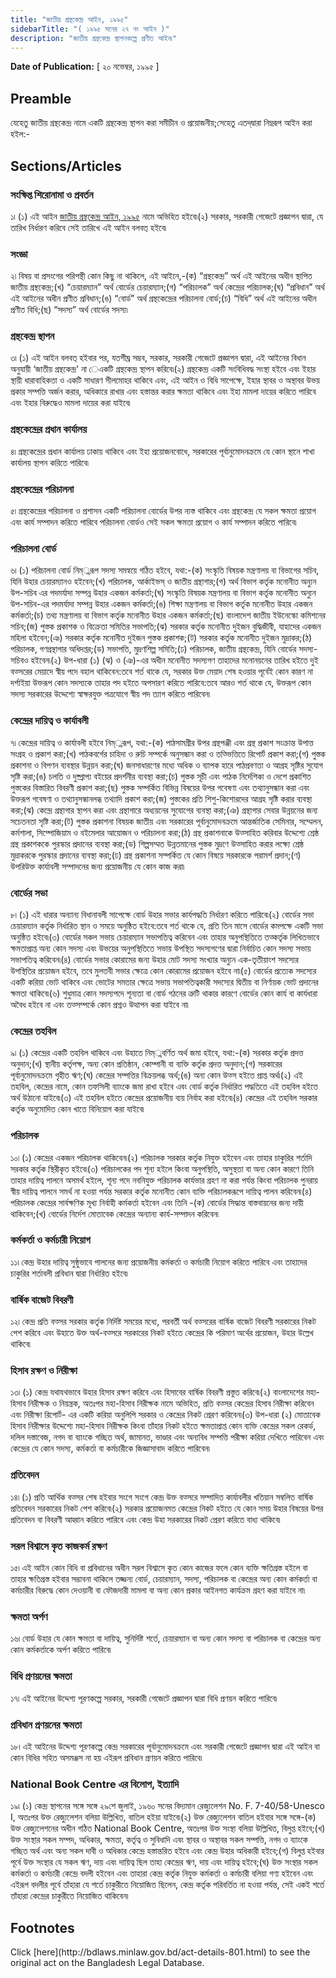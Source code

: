 ```yaml
---
title: "জাতীয় গ্রন্থকেন্দ্র আইন, ১৯৯৫"
sidebarTitle: "( ১৯৯৫ সনের ২৭ নং আইন )"
description: "জাতীয় গ্রন্থকেন্দ্র স্থাপনকল্পে প্রণীত আইন৷"
---
```


**Date of Publication:** [ ২০ নভেম্বর, ১৯৯৫ ]

## Preamble

যেহেতু জাতীয় গ্রন্থকেন্দ্র নামে একটি গ্রন্থকেন্দ্র স্থাপন করা সমীচীন ও প্রয়োজনীয়;সেহেতু এতদ্‌দ্বারা নিম্নরূপ আইন করা হইল:-

## Sections/Articles

### সংক্ষিপ্ত শিরোনামা ও প্রবর্তন

১৷ (১) এই আইন [জাতীয় গ্রন্থকেন্দ্র আইন, ১৯৯৫](/laws/act-801 "জাতীয় গ্রন্থকেন্দ্র আইন, ১৯৯৫") নামে অভিহিত হইবে৷(২) সরকার, সরকারী গেজেটে প্রজ্ঞাপন দ্বারা, যে তারিখ নির্ধারণ করিবে সেই তারিখে এই আইন বলবত্ হইবে৷

### সংজ্ঞা

২৷ বিষয় বা প্রসংগের পরিপন্থী কোন কিছু না থাকিলে, এই আইনে,-(ক) “গ্রন্থকেন্দ্র” অর্থ এই আইনের অধীন স্থাপিত জাতীয় গ্রন্থকেন্দ্র;(খ) “চেয়ারম্যান” অর্থ বোর্ডের চেয়ারম্যান;(গ) “পরিচালক” অর্থ কেন্দ্রের পরিচালক;(ঘ) “প্রবিধান” অর্থ এই আইনের অধীন প্রণীত প্রবিধান;(ঙ) “বোর্ড” অর্থ গ্রন্থকেন্দ্রের পরিচালনা বোর্ড;(চ) “বিধি” অর্থ এই আইনের অধীন প্রণীত বিধি;(ছ) “সদস্য” অর্থ বোর্ডের সদস্য৷

### গ্রন্থকেন্দ্র স্থাপন

৩৷ (১) এই আইন বলবত্ হইবার পর, যতশীঘ্র সম্ভব, সরকার, সরকারী গেজেটে প্রজ্ঞাপন দ্বারা, এই আইনের বিধান অনুযায়ী ‘জাতীয় গ্রন্থকেন্দ্র' না েএকটি গ্রন্থকেন্দ্র স্থাপন করিবে৷(২) গ্রন্থকেন্দ্র একটি সংবিধিবদ্ধ সংস্থা হইবে এবং ইহার স্থায়ী ধারাবাহিকতা ও একটি সাধারণ সীলমোহর থাকিবে এবং, এই আইন ও বিধি সাপেক্ষে, ইহার স্থাবর ও অস্থাবর উভয় প্রকার সম্পত্তি অর্জন করার, অধিকারে রাখার এবং হস্তান্তর করার ক্ষমতা থাকিবে এবং ইহা মামলা দায়ের করিতে পারিবে এবং ইহার বিরুদ্ধেও মামলা দায়ের করা যাইবে৷

### গ্রন্থকেন্দ্রের প্রধান কার্যালয়

৪৷ গ্রন্থকেন্দ্রের প্রধান কার্যালয় ঢাকায় থাকিবে এবং ইহা প্রয়োজনবোধে, সরকারের পূর্বানুমোদনক্রমে যে কোন স্থানে শাখা কার্যালয় স্থাপন করিতে পারিবে৷

### গ্রন্থকেন্দ্রের পরিচালনা

৫৷ গ্রন্থকেন্দ্রের পরিচালনা ও প্রশাসন একটি পরিচালনা বোর্ডের উপর ন্যস্ত থাকিবে এবং গ্রন্থকেন্দ্র যে সকল ক্ষমতা প্রয়োগ এবং কার্য সম্পাদন করিতে পারিবে পরিচালনা বোর্ডও সেই সকল ক্ষমতা প্রয়োগ ও কার্য সম্পাদন করিতে পারিবে৷

### পরিচালনা বোর্ড

৬৷ (১) পরিচালনা বোর্ড নিম্্নরূপ সদস্য সমন্বয়ে গঠিত হইবে, যথা:-(ক) সংস্কৃতি বিষয়ক মন্ত্রণালয় বা বিভাগের সচিব, যিনি উহার চেয়ারম্যানও হইবেন;(খ) পরিচালক, আর্কাইভস্‌ ও জাতীয় গ্রন্থাগার;(গ) অর্থ বিভাগ কর্তৃক মনোনীত অন্যুন উপ-সচিব এর পদমর্যাদা সম্পন্ন উহার একজন কর্মকর্তা;(ঘ) সংস্কৃতি বিষয়ক মন্ত্রণালয় বা বিভাগ কর্তৃক মনোনীত অন্যুন উপ-সচিব-এর পদমর্যাদা সম্পন্ন উহার একজন কর্মকর্তা;(ঙ) শিক্ষা মন্ত্রণালয় বা বিভাগ কর্তৃক মনোনীত উহার একজন কর্মকর্তা;(চ) তথ্য মন্ত্রণালয় বা বিভাগ কর্তৃক মনোনীত উহার একজন কর্মকর্তা;(ছ) বাংলাদেশ জাতীয় ইউনেস্কো কমিশনের সচিব;(জ) পুস্তক প্রকাশক ও বিক্রেতা সমিতির সভাপতি;(ঝ) সরকার কর্তৃক মনোনীত দুইজন বুদ্ধিজীবী, যাহাদের একজন মহিলা হইবেন;(ঞ) সরকার কর্তৃক মনোনীত দুইজন পুস্তক প্রকাশক;(ট) সরকার কর্তৃক মনোনীত দুইজন মুদ্রাকর;(ঠ) পরিচালক, গণগ্রন্থাগার অধিদপ্তর;(ড) সভাপতি, মুদ্রণশিল্প সমিতি;(ঢ) পরিচালক, জাতীয় গ্রন্থকেন্দ্র, যিনি বোর্ডের সদস্য-সচিবও হইবেন৷(২) উপ-ধারা (১) (ঝ) ও (ঞ)-এর অধীন মনোনীত সদস্যগণ তাহাদের মনোনয়নের তারিখ হইতে দুই বত্সরের মেয়াদে স্বীয় পদে বহাল থাকিবেন:তবে শর্ত থাকে যে, সরকার উক্ত মেয়াদ শেষ হওয়ার পূর্বেই কোন কারণ না দর্শাইয়া উক্তরূপ কোন সদস্যকে তাহার পদ হইতে অপসারণ করিতে পারিবে:তবে আরও শর্ত থাকে যে, উক্তরূপ কোন সদস্য সরকারের উদ্দেশ্যে স্বাক্ষরযুক্ত পত্রযোগে স্বীয় পদ ত্যাগ করিতে পারিবেন৷

### কেন্দ্রের দায়িত্ব ও কার্যাবলী

৭৷ কেন্দ্রের দায়িত্ব ও কার্যাবলী হইবে নিম্্নরূপ, যথা:-(ক) পাঠসামগ্রীর উপর গ্রন্থপঞ্জী এবং গ্রন্থ প্রকাশ সংক্রান্ত উপাত্ত সংগ্রহ ও প্রকাশ করা;(খ) পাঠকবর্গের চাহিদা ও রুচি সম্পর্কে অনুসন্ধান করা ও তত্ভিত্তিতে রিপোর্ট প্রকাশ করা;(গ) পুস্তক প্রকাশনা ও বিপণন ব্যবস্থার উন্নয়ন করা;(ঘ) জনসাধারণের মধ্যে অধিক ও ব্যাপক হারে পাঠপ্রবণতা ও আগ্রহ সৃষ্টির সুযোগ সৃষ্টি করা;(ঙ) চলতি ও দুষ্প্রাপ্য বইয়ের প্রদর্শনীর ব্যবস্থা করা;(চ) পুস্তক সূচী এবং পাঠক নির্দেশিকা ও দেশে প্রকাশিত পুস্তকের বিস্তারিত বিবরণী প্রকাশ করা;(ছ) পুস্তক সম্পর্কিত বিভিন্ন বিষয়ের উপর গবেষণা এবং তথ্যানুসন্ধান করা এবং উক্তরূপ গবেষণা ও তথ্যানুসন্ধানলব্ধ তথ্যাদি প্রকাশ করা;(জ) পুস্তকের প্রতি শিশু-কিশোরদের আগ্রহ সৃষ্টি করার ব্যবস্থা করা;(ঝ) কেন্দ্রে গ্রন্থাগার স্থাপন করা এবং গ্রন্থাগারে অধ্যয়নের সুযোগের ব্যবস্থা করা;(ঞ) গ্রন্থাগার সেবার উন্নয়নের জন্য সচেতনতা সৃষ্টি করা;(ট) পুস্তক প্রকাশনা বিষয়ক জাতীয় এবং সরকারের পূর্বানুমোদনক্রমে আন্তর্জাতিক সেমিনার, সম্মেলন, কর্মশালা, সিম্পোজিয়াম ও বইমেলার আয়োজন ও পরিচালনা করা;(ঠ) গ্রন্থ প্রকাশনাকে উত্সাহিত করিবার উদ্দেশ্যে শ্রেষ্ঠ গ্রন্থ প্রকাশককে পুরস্কার প্রদানের ব্যবস্থা করা;(ড) শিল্পসম্মত উন্নতমানের পুস্তক মুদ্রণে উত্সাহিত করার লক্ষ্যে শ্রেষ্ঠ মুদ্রাকরকে পুরস্কার প্রদানের ব্যবস্থা করা;(ঢ) গ্রন্থ প্রকাশনা সম্পর্কিত যে কোন বিষয়ে সরকারকে পরামর্শ প্রদান;(ণ) উপরিউক্ত কার্যাবলী সম্পাদনের জন্য প্রয়োজনীয় যে কোন কাজ করা৷

### বোর্ডের সভা

৮৷ (১) এই ধারার অন্যান্য বিধানাবলী সাপেক্ষে বোর্ড উহার সভার কার্যপদ্ধতি নির্ধারণ করিতে পারিবে৷(২) বোর্ডের সভা চেয়ারম্যান কর্তৃক নির্ধারিত স্থান ও সময়ে অনুষ্ঠিত হইবে:তবে শর্ত থাকে যে, প্রতি তিন মাসে বোর্ডের কমপক্ষে একটি সভা অনুষ্ঠিত হইবে৷(৩) বোর্ডের সকল সভায় চেয়ারম্যান সভাপতিত্ব করিবেন এবং তাহার অনুপস্থিতিতে তত্কর্তৃক লিখিতভাবে ক্ষমতাপ্রাপ্ত অন্য কোন সদস্য এবং উভয়ের অনুপস্থিতিতে সভায় উপস্থিত সদস্যগণের দ্বারা নির্বাচিত কোন সদস্য সভায় সভাপতিত্ব করিবেন৷(৪) বোর্ডের সভার কোরামের জন্য উহার মোট সদস্য সংখ্যার অন্যুন এক-তৃতীয়াংশ সদস্যের উপস্থিতির প্রয়োজন হইবে, তবে মুলতবী সভার ক্ষেত্রে কোন কোরামের প্রয়োজন হইবে না৷(৫) বোর্ডের প্রত্যেক সদস্যের একটি করিয়া ভোট থাকিবে এবং ভোটের সমতার ক্ষেত্রে সভায় সভাপতিত্বকারী সদস্যের দ্বিতীয় বা নির্ণায়ক ভোট প্রদানের ক্ষমতা থাকিবে৷(৬) শুধুমাত্র কোন সদস্যপদে শূন্যতা বা বোর্ড গঠনের ত্রুটি থাকার কারণে বোর্ডের কোন কার্য বা কার্যধারা অবৈধ হইবে না এবং তত্সম্পর্কে কোন প্রশ্নও উত্থাপন করা যাইবে না৷

### কেন্দ্রের তহবিল

৯৷ (১) কেন্দ্রের একটি তহবিল থাকিবে এবং উহাতে নিম্্নবর্ণিত অর্থ জমা হইবে, যথা:-(ক) সরকার কর্তৃক প্রদত্ত অনুদান;(খ) স্থানীয় কর্তৃপক্ষ, অন্য কোন প্রতিষ্ঠান, কোম্পানী বা ব্যক্তি কর্তৃক প্রদত্ত অনুদান;(গ) সরকারের পূর্বানুমোদনক্রমে গৃহীত ঋণ;(ঘ) কেন্দ্রের সম্পত্তির বিক্রয়লব্ধ অর্থ;(ঙ) অন্য কোন উত্স হইতে প্রাপ্ত অর্থ৷(২) এই তহবিল, কেন্দ্রের নামে, কোন তফসিলী ব্যাংকে জমা রাখা হইবে এবং বোর্ড কর্তৃক নির্ধারিত পদ্ধতিতে এই তহবিল হইতে অর্থ উঠানো যাইবে৷(৩) এই তহবিল হইতে কেন্দ্রের প্রয়োজনীয় ব্যয় নির্বাহ করা হইবে৷(৪) কেন্দ্রের এই তহবিল সরকার কর্তৃক অনুমোদিত কোন খাতে বিনিয়োগ করা যাইবে৷

### পরিচালক

১০৷ (১) কেন্দ্রের একজন পরিচালক থাকিবেন৷(২) পরিচালক সরকার কর্তৃক নিযুক্ত হইবেন এবং তাহার চাকুরির শর্তাদি সরকার কর্তৃক স্থিরীকৃত হইবে৷(৩) পরিচালকের পদ শূন্য হইলে কিংবা অনুপস্থিতি, অসুস্থতা বা অন্য কোন কারণে তিনি তাহার দায়িত্ব পালনে অসমর্থ হইলে, শূন্য পদে নবনিযুক্ত পরিচালক কার্যভার গ্রহণ না করা পর্যন্ত কিংবা পরিচালক পুনরায় স্বীয় দায়িত্ব পালনে সমর্থ না হওয়া পর্যন্ত সরকার কর্তৃক মনোনীত কোন ব্যক্তি পরিচালকরূপে দায়িত্ব পালন করিবেন৷(৪) পরিচালক কেন্দ্রের সার্বক্ষণিক মূখ্য নির্বাহী কর্মকর্তা হইবেন এবং তিনি -(ক) বোর্ডের সিদ্ধান্ত বাস্তবায়নের জন্য দায়ী থাকিবেন;(খ) বোর্ডের নির্দেশ মোতাবেক কেন্দ্রের অন্যান্য কার্য-সম্পাদন করিবেন৷

### কর্মকর্তা ও কর্মচারী নিয়োগ

১১৷ কেন্দ্র উহার দায়িত্ব সুষ্ঠুভাবে পালনের জন্য প্রয়োজনীয় কর্মকর্তা ও কর্মচারী নিয়োগ করিতে পারিবে এবং তাহাদের চাকুরির শর্তাবলী প্রবিধান দ্বারা নির্ধারিত হইবে৷

### বার্ষিক বাজেট বিবরণী

১২৷ কেন্দ্র প্রতি বত্সর সরকার কর্তৃক নির্দিষ্ট সময়ের মধ্যে, পরবর্তী অর্থ বত্সরের বার্ষিক বাজেট বিবরণী সরকারের নিকট পেশ করিবে এবং উহাতে উক্ত অর্থ-বত্সরে সরকারের নিকট হইতে কেন্দ্রের কি পরিমাণ অর্থের প্রয়োজন, উহার উল্লেখ থাকিবে৷

### হিসাব রক্ষণ ও নিরীক্ষা

১৩৷ (১) কেন্দ্র যথাযথভাবে উহার হিসাব রক্ষণ করিবে এবং হিসাবের বার্ষিক বিবরণী প্রস্তুত করিবে৷(২) বাংলাদেশের মহা-হিসাব নিরীক্ষক ও নিয়ন্ত্রক, অতঃপর মহা-হিসাব নিরীক্ষক নামে অভিহিত, প্রতি বত্সর কেন্দ্রের হিসাব নিরীক্ষা করিবেন এবং নিরীক্ষা রিপোর্ট- এর একটি করিয়া অনুলিপি সরকার ও কেন্দ্রের নিকট প্রেরণ করিবেন৷(৩) উপ-ধারা (২) মোতাবেক হিসাব নিরীক্ষার উদ্দেশ্যে মহা-হিসাব নিরীক্ষক কিংবা তাঁহার নিকট হইতে ক্ষমতাপ্রাপ্ত কোন ব্যক্তি কেন্দ্রের সকল রেকর্ড, দলিল দস্তাবেজ, নগদ বা ব্যাংকে গচ্ছিত অর্থ, জামানত, ভাণ্ডার এবং অন্যবিধ সম্পত্তি পরীক্ষা করিয়া দেখিতে পারিবেন এবং কেন্দ্রের যে কোন সদস্য, কর্মকর্তা বা কর্মচারীকে জিজ্ঞাসাবাদ করিতে পারিবেন৷

### প্রতিবেদন

১৪৷ (১) প্রতি আর্থিক বত্সর শেষ হইবার সংগে সংগে কেন্দ্র উক্ত বত্সরে সম্পাদিত কার্যাবলীর খতিয়ান সম্বলিত বার্ষিক প্রতিবেদন সরকারের নিকট পেশ করিবে৷(২) সরকার প্রয়োজনমত কেন্দ্রের নিকট হইতে যে কোন সময় উহার বিষয়ের উপর প্রতিবেদন বা বিবরণী আহ্বান করিতে পারিবে এবং কেন্দ্র উহা সরকারের নিকট প্রেরণ করিতে বাধ্য থাকিবে৷

### সরল বিশ্বাসে কৃত কাজকর্ম রক্ষণ

১৫৷ এই আইন কোন বিধি বা প্রবিধানের অধীন সরল বিশ্বাসে কৃত কোন কাজের ফলে কোন ব্যক্তি ক্ষতিগ্রস্ত হইলে বা তাহার ক্ষতিগ্রস্ত হইবার সম্ভাবনা থাকিলে তজ্জন্য বোর্ড, চেয়ারম্যান, সদস্য, পরিচালক বা কেন্দ্রের অন্য কোন কর্মকর্তা বা কর্মচারীর বিরুদ্ধে কোন দেওয়ানী বা ফৌজদারী মামলা বা অন্য কোন প্রকার আইনগত কার্যক্রম গ্রহণ করা যাইবে না৷

### ক্ষমতা অর্পণ

১৬৷ বোর্ড উহার যে কোন ক্ষমতা বা দায়িত্ব, সুনির্দিষ্ট শর্তে, চেয়ারম্যান বা অন্য কোন সদস্য বা পরিচালক বা কেন্দ্রের অন্য কোন কর্মকর্তাকে অর্পণ করিতে পারিবে৷

### বিধি প্রণয়নের ক্ষমতা

১৭৷ এই আইনের উদ্দেশ্য পূরণকল্পে সরকার, সরকারী গেজেটে প্রজ্ঞাপন দ্বারা বিধি প্রণয়ন করিতে পারিবে৷

### প্রবিধান প্রণয়নের ক্ষমতা

১৮৷ এই আইনের উদ্দেশ্য পূরণকল্পে কেন্দ্র সরকারের পূর্বানুমোদনক্রমে এবং সরকারী গেজেটে প্রজ্ঞাপন দ্বারা এই আইন বা কোন বিধির সহিত অসমঞ্জস না হয় এইরূপ প্রবিধান প্রণয়ন করিতে পারিবে৷

### National Book Centre এর বিলোপ, ইত্যাদি

১৯৷ (১) কেন্দ্র স্থাপনের সঙ্গে সঙ্গে ২৯শে জুলাই, ১৯৬০ সনের বিদ্যমান রেজ্যুলেশন No. F. 7-40/58-Unesco I, অতঃপর উক্ত রেজ্যুলেশন বলিয়া উল্লিখিত, বাতিল হইয়া যাইবে৷(২) উক্ত রেজ্যুলেশন বাতিল হইবার সঙ্গে সঙ্গে-(ক) উক্ত রেজ্যুলেশনের অধীন গঠিত National Book Centre, অতঃপর উক্ত সংস্থা বলিয়া উল্লিখিত, বিলুপ্ত হইবে;(খ) উক্ত সংস্থার সকল সম্পদ, অধিকার, ক্ষমতা, কর্তৃত্ব ও সুবিধাদি এবং স্থাবর ও অস্থাবর সকল সম্পত্তি, নগদ ও ব্যাংকে গচ্ছিত অর্থ এবং অন্য সকল দাবী ও অধিকার কেন্দ্রে হস্তান্তরিত হইবে এবং কেন্দ্র উহার অধিকারী হইবে;(গ) বিলুপ্ত হইবার পূর্বে উক্ত সংস্থার যে সকল ঋণ, দায় এবং দায়িত্ব ছিল তাহা কেন্দ্রের ঋণ, দায় এবং দায়িত্ব হইবে;(ঘ) উক্ত সংস্থার সকল কর্মকর্তা ও কর্মচারী কেন্দ্রে বদলী হইবেন এবং তাহারা কেন্দ্র কর্তৃক নিযুক্ত কর্মকর্তা ও কর্মচারী বলিয়া গণ্য হইবেন এবং এইরূপ বদলীর পূর্বে তাঁহারা যে শর্তে চাকুরীতে নিয়োজিত ছিলেন, কেন্দ্র কর্তৃক পরিবর্তিত না হওয়া পর্যন্ত, সেই একই শর্তে তাঁহারা কেন্দ্রের চাকুরীতে নিয়োজিত থাকিবেন৷

## Footnotes

<Note>
  Click [here](http://bdlaws.minlaw.gov.bd/act-details-801.html) to see the original act on the Bangladesh Legal Database.
</Note>
